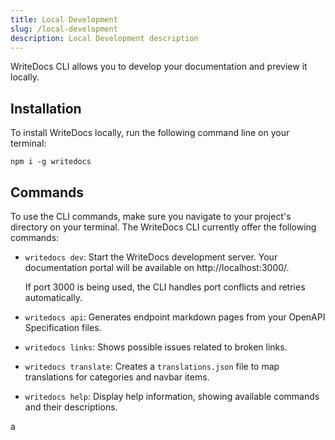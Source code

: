 ```yaml
---
title: Local Development
slug: /local-development
description: Local Development description
---
```



WriteDocs CLI allows you to develop your documentation and preview it locally. 

## Installation

To install WriteDocs locally, run the following command line on your terminal:

```
npm i -g writedocs
```

## Commands

To use the CLI commands, make sure you navigate to your project's directory on your terminal. The WriteDocs CLI currently offer the following commands:

- `writedocs dev`: Start the WriteDocs development server. Your documentation portal will be available on http://localhost:3000/.

    <Callout title="Port Management">
    If port 3000 is being used, the CLI handles port conflicts and retries automatically.
    </Callout>

- `writedocs api`: Generates endpoint markdown pages from your OpenAPI Specification files.
- `writedocs links`: Shows possible issues related to broken links. 
- `writedocs translate`: Creates a `translations.json` file to map translations for categories and navbar items. 
- `writedocs help`: Display help information, showing available commands and their descriptions.


a